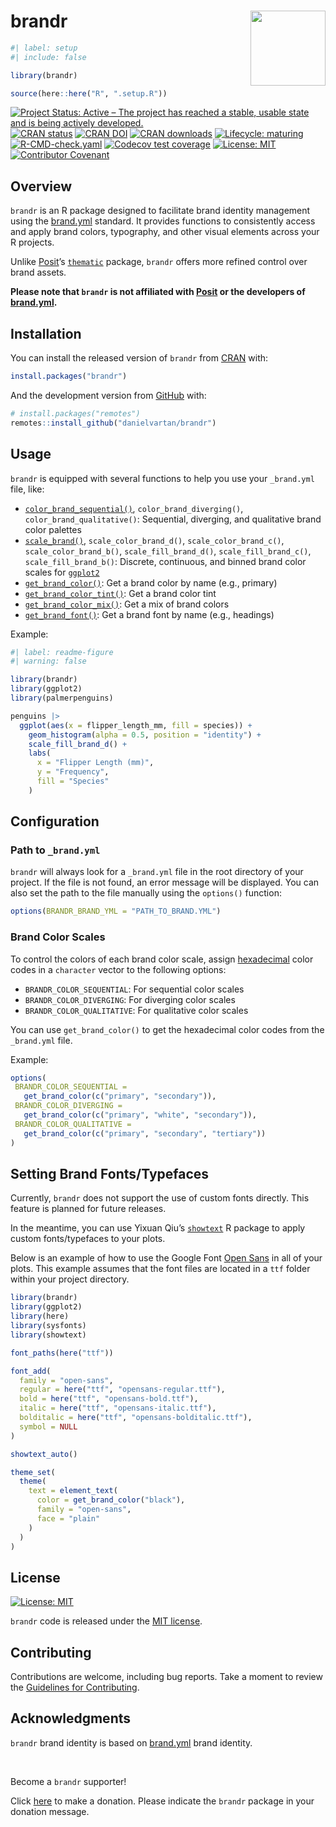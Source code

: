 # brandr <a href = "https://danielvartan.github.io/brandr/"><img src = "man/figures/logo.png" align="right" width="120" /></a>

<!-- quarto render -->

```r
#| label: setup
#| include: false

library(brandr)

source(here::here("R", ".setup.R"))
```

<!-- badges: start -->
[![Project Status: Active – The project has reached a stable, usable state and is being actively developed.](https://www.repostatus.org/badges/latest/active.svg)](https://www.repostatus.org/#active)
[![CRAN status](https://www.r-pkg.org/badges/version/brandr)](https://CRAN.R-project.org/package=brandr)
[![CRAN DOI](http://img.shields.io/badge/DOI-10.32614/CRAN.package.brandr-1284C5.svg)](https://doi.org/10.32614/CRAN.package.brandr)
[![CRAN downloads](https://cranlogs.r-pkg.org/badges/grand-total/brandr)](https://danielvartan.shinyapps.io/cran-logs/?package=brandr)
[![Lifecycle: maturing](https://img.shields.io/badge/lifecycle-maturing-blue.svg)](https://lifecycle.r-lib.org/articles/stages.html#maturing)
[![R-CMD-check.yaml](https://github.com/danielvartan/brandr/actions/workflows/check-standard.yaml/badge.svg)](https://github.com/danielvartan/brandr/actions/workflows/check-standard.yaml)
[![Codecov test coverage](https://codecov.io/gh/danielvartan/brandr/branch/main/graph/badge.svg)](https://app.codecov.io/gh/danielvartan/brandr?branch=main)
[![License: MIT](https://img.shields.io/badge/license-MIT-green)](https://opensource.org/license/mit)
[![Contributor Covenant](https://img.shields.io/badge/Contributor%20Covenant-2.1-4baaaa.svg)](https://www.contributor-covenant.org/version/2/1/code_of_conduct/)
<!-- badges: end -->

## Overview

`brandr` is an R package designed to facilitate brand identity management using the [brand.yml](https://posit-dev.github.io/brand-yml/) standard. It provides functions to consistently access and apply brand colors, typography, and other visual elements across your R projects.

Unlike [Posit](https://posit.co/)'s [`thematic`](https://rstudio.github.io/thematic/) package, `brandr` offers more refined control over brand assets.

**Please note that `brandr` is not affiliated with [Posit](https://posit.co/) or the developers of [brand.yml](https://posit-dev.github.io/brand-yml/).**

## Installation

You can install the released version of `brandr` from [CRAN](https://CRAN.R-project.org/package=brandr) with:

```r
install.packages("brandr")
```

And the development version from [GitHub](https://github.com/) with:

```r
# install.packages("remotes")
remotes::install_github("danielvartan/brandr")
```

## Usage

`brandr` is equipped with several functions to help you use your `_brand.yml` file, like:

- [`color_brand_sequential()`](https://danielvartan.github.io/brandr/reference/color_brand_sequential.html), `color_brand_diverging()`, `color_brand_qualitative()`: Sequential, diverging, and qualitative brand color palettes
- [`scale_brand()`](https://danielvartan.github.io/brandr/reference/scale_brand.html), `scale_color_brand_d()`, `scale_color_brand_c()`, `scale_color_brand_b()`, `scale_fill_brand_d()`, `scale_fill_brand_c()`, `scale_fill_brand_b()`: Discrete, continuous, and binned brand color scales for [`ggplot2`](https://ggplot2.tidyverse.org/)
- [`get_brand_color()`](https://danielvartan.github.io/brandr/reference/get_brand_color.html): Get a brand color by name (e.g., primary)
- [`get_brand_color_tint()`](https://danielvartan.github.io/brandr/reference/get_brand_color_tint.html): Get a brand color tint
- [`get_brand_color_mix()`](https://danielvartan.github.io/brandr/reference/get_brand_color_mix.html): Get a mix of brand colors
- [`get_brand_font()`](https://danielvartan.github.io/brandr/reference/get_brand_font.html): Get a brand font by name (e.g., headings)

Example:

```r
#| label: readme-figure
#| warning: false

library(brandr)
library(ggplot2)
library(palmerpenguins)

penguins |>
  ggplot(aes(x = flipper_length_mm, fill = species)) +
    geom_histogram(alpha = 0.5, position = "identity") +
    scale_fill_brand_d() +
    labs(
      x = "Flipper Length (mm)",
      y = "Frequency",
      fill = "Species"
    )
```

## Configuration

### Path to `_brand.yml`

`brandr` will always look for a `_brand.yml` file in the root directory of your project. If the file is not found, an error message will be displayed. You can also set the path to the file manually using the `options()` function:

```r
options(BRANDR_BRAND_YML = "PATH_TO_BRAND.YML")
```

### Brand Color Scales

To control the colors of each brand color scale, assign [hexadecimal](https://en.wikipedia.org/wiki/Web_colors) color codes in a `character` vector to the following options:

- `BRANDR_COLOR_SEQUENTIAL`: For sequential color scales
- `BRANDR_COLOR_DIVERGING`:  For diverging color scales
- `BRANDR_COLOR_QUALITATIVE`: For qualitative color scales

You can use `get_brand_color()` to get the hexadecimal color codes from the `_brand.yml` file.

Example:

```r
options(
 BRANDR_COLOR_SEQUENTIAL =
   get_brand_color(c("primary", "secondary")),
 BRANDR_COLOR_DIVERGING =
   get_brand_color(c("primary", "white", "secondary")),
 BRANDR_COLOR_QUALITATIVE =
   get_brand_color(c("primary", "secondary", "tertiary"))
)
```

## Setting Brand Fonts/Typefaces

Currently, `brandr` does not support the use of custom fonts directly. This feature is planned for future releases.

In the meantime, you can use Yixuan Qiu's [`showtext`](https://doi.org/10.32614/CRAN.package.showtext) R package to apply custom fonts/typefaces to your plots.

Below is an example of how to use the Google Font [Open Sans](https://fonts.google.com/specimen/Open+Sans) in all of your plots. This example assumes that the font files are located in a `ttf` folder within your project directory.

```r
library(brandr)
library(ggplot2)
library(here)
library(sysfonts)
library(showtext)

font_paths(here("ttf"))

font_add(
  family = "open-sans",
  regular = here("ttf", "opensans-regular.ttf"),
  bold = here("ttf", "opensans-bold.ttf"),
  italic = here("ttf", "opensans-italic.ttf"),
  bolditalic = here("ttf", "opensans-bolditalic.ttf"),
  symbol = NULL
)

showtext_auto()

theme_set(
  theme(
    text = element_text(
      color = get_brand_color("black"),
      family = "open-sans",
      face = "plain"
    )
  )
)
```

## License

[![License:
MIT](https://img.shields.io/badge/license-MIT-green)](https://opensource.org/license/mit)

`brandr` code is released under the [MIT license](https://opensource.org/license/mit).

## Contributing

Contributions are welcome, including bug reports. Take a moment to review the [Guidelines for Contributing](https://danielvartan.github.io/brandr/CONTRIBUTING.html).

## Acknowledgments

`brandr` brand identity is based on [brand.yml](https://posit-dev.github.io/brand-yml/) brand identity.


<br>

Become a `brandr` supporter!

Click [here](https://github.com/sponsors/danielvartan) to make a donation. Please indicate the `brandr` package in your donation message.
